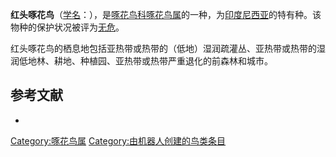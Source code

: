 {{Speciesbox
| name = 红头啄花鸟
| image = Dicaeum trochileum 1.jpg
| status = LC | status_system = IUCN3.1
| genus = Dicaeum
| species = trochileum
| authority = {{link-en|安德斯·埃里克松·斯帕尔曼|Anders Erikson Sparrman|Sparrman}}, 1789
| range_map= 
}}

'''红头啄花鸟'''（[[学名|学名]]：{{lang|la|''Dicaeum trochileum''}}），是[[啄花鸟科|啄花鸟科]][[啄花鸟属|啄花鸟属]]的一种，为[[印度尼西亚|印度尼西亚]]的特有种。该物种的保护状况被评为[[无危|无危]]。

红头啄花鸟的栖息地包括亚热带或热带的（低地）湿润疏灌丛、亚热带或热带的湿润低地林、耕地、种植园、亚热带或热带严重退化的前森林和城市。

== 参考文献 ==
{{commons category|Dicaeum trochileum}}
*{{cite web|url=http://www.birdlife.org/datazone/speciesfactsheet.php?id=8228&m=0|title=Dicaeum trochileum|publisher=[[国际鸟盟|BirdLife.org]]|accessdate=2011-06-27|archive-date=2016-03-04|archive-url=https://web.archive.org/web/20160304135848/http://www.birdlife.org/datazone/speciesfactsheet.php?id=8228&m=0|dead-url=no}}
{{Taxonbar|from=Q73773}}

[[Category:啄花鸟属|Category:啄花鸟属]]
[[Category:由机器人创建的鸟类条目|Category:由机器人创建的鸟类条目]]